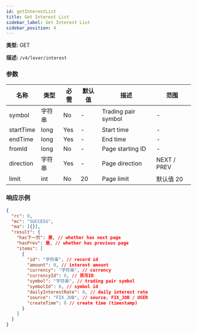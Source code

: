 ```yaml
---
id: getInterestList
title: Get Interest List
sidebar_label: Get Interest List
sidebar_position: 4
---
```


**类型:** GET

**描述:** `/v4/lever/interest`

### 参数

| 名称      | 类型   | 必需 | 默认值 | 描述         | 范围      |
| --------- | ------ | --------- | ------- | ------------------- | ----------- |
| symbol    | 字符串 | No        | -       | Trading pair symbol | -           |
| startTime | long   | Yes       | -       | Start time          | -           |
| endTime   | long   | Yes       | -       | End time            | -           |
| fromId    | long   | No        | -       | Page starting ID    | -           |
| direction | 字符串 | Yes       | -       | Page direction      | NEXT / PREV |
| limit     | int    | No        | 20      | Page limit          | 默认值 20  |

### 响应示例

```json title="Response"
{
  "rc": 0,
  "mc": "SUCCESS",
  "ma": [{}],
  "result": {
    "has下一页": 是, // whether has next page
    "hasPrev": 是, // whether has previous page
    "items": [
      {
        "id": "字符串", // record id
        "amount": 0, // interest amount
        "currency": "字符串", // currency
        "currencyId": 0, // 货币ID
        "symbol": "字符串", // trading pair symbol
        "symbolId": 0, // symbol id
        "dailyInterestRate": 0, // daily interest rate
        "source": "FIX_JOB", // source, FIX_JOB / USER
        "createTime": 0 // create time (timestamp)
      }
    ]
  }
}
```
